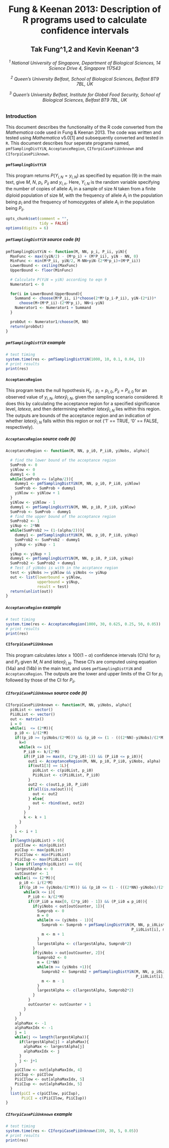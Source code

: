 <center>
Fung & Keenan 2013: Description of R programs used to calculate  confidence intervals
========================================================

Tak Fung^1,2 and Kevin Keenan^3
----------------------------------------------------

<h6>
<sup>1</sup> National University of Singapore, Department of Biological Sciences, 14 Science Drive 4, Singapore 117543

<sup>2</sup> Queen’s University Belfast, School of Biological Sciences, Belfast BT9 7BL, UK

<sup>3</sup> Queen’s University Belfast, Institute for Global Food Security, School of Biological Sciences, Belfast BT9 7BL, UK

</center>
</h6>

### Introduction
This document describes the functionality of the R code converted from the _Mathematica_ code used in Fung & Keenan 2013. The code was written and tested using _Mathematica_ v5.0[1] and subsequently converted and tested in `R`. This document describes four seperate programs named, `pmfSamplingDistYiN`, `AcceptanceRegion`, `CIforpiCasePiiUnknown` and `CIforpiCasePiiknown`.

#### `pmfSamplingDistYiN`
This program returns $P(Y_{i,N} = y_{i,N})$ as specified by equation (9) in the main text, give $M$, $N$, $p_{i}$, $P_{ii}$ and $y_{i,n}$. Here, $Y_{i,N}$ is the random variable specifying the number of copies of allele $A_{i}$ in a sample of size $N$ taken from a finite diploid population of size $M$, with the frequency of allele $A_{i}$ in the population being $p_{i}$ and the frequency of homozygotes of allele $A_{i}$ in the population being $P_{ii}$.

```r
opts_chunk$set(comment = "",
               tidy = FALSE)
options(digits = 6)
```

##### `pmfSamplingDistYiN` source code (`R`)
```r
pmfSamplingDistYiN <- function(M, NN, p_i, P_ii, yiN){
  MaxFunc <- max((yiN/2) - (M*p_i) + (M*P_ii), yiN - NN, 0)
  MinFunc <- min(M*P_ii, yiN/2, M-NN+yiN-(2*M*p_i)+(M*P_ii))
  LowerBound <- ceiling(MaxFunc)
  UpperBound <- floor(MinFunc)
  
  # Calculate P(YiN = yiN) according to eqn 9
  Numerator1 <- 0
  
  for(i in LowerBound:UpperBound){
    Summand <- choose(M*P_ii, i)*choose(2*M*(p_i-P_ii), yiN-(2*i))*
      choose(M+(M*P_ii)-(2*M*p_i), NN+i-yiN)
    Numerator1 <- Numerator1 + Summand
  }
  
  probOut <- Numerator1/choose(M, NN)
  return(probOut)
}
```

##### `pmfSamplingDistYiN` example
```r
# test timing
system.time(res <- pmfSamplingDistYiN(1000, 10, 0.1, 0.04, 1))
# print results
print(res)
```

#### `AcceptanceRegion`
This program tests the null hypothesis $H_{o}:p_{i}=p_{i,0}, P_{ii}=P_{ii,0}$ for an observed value of $y_{i,N}$, $latex \hat{y}_{i,N}$, given the sampling scenario considered. It does this by calculating the acceptance region for a specified significance level, $latex \alpha$, and then determining whether $latex \hat{y}_{i,N}$ lies within this region. The outputs are bounds of the acceptance region and an indication of whether $latex \hat{y}_{i,N}$ falls within this region or not ('1' == TRUE, '0' == FALSE, respectively).


##### `AcceptanceRegion` source code (`R`)
```r
AcceptanceRegion <- function(M, NN, p_i0, P_ii0, yiNobs, alpha){
  
  # find the lower bound of the acceptance region
  SumProb <- 0
  yiNlow <- 0
  dummy1 <- 0
  while(SumProb <= (alpha/2)){
    dummy1 <- pmfSamplingDistYiN(M, NN, p_i0, P_ii0, yiNlow)
    SumProb <- SumProb + dummy1
    yiNlow <- yiNlow + 1
  }
  yiNlow <- yiNlow - 1
  dummy1 <- pmfSamplingDistYiN(M, NN, p_i0, P_ii0, yiNlow)
  SumProb <- SumProb - dummy1
  # find the upper bound of the acceptance region
  SumProb2 <- 1
  yiNup <- 2*NN
  while(SumProb2 >= (1-(alpha/2))){
    dummy1 <- pmfSamplingDistYiN(M, NN, p_i0, P_ii0, yiNup)
    SumProb2 <- SumProb2 - dummy1
    yiNup <- yiNup - 1
  }
  yiNup <- yiNup + 1
  dummy1 <- pmfSamplingDistYiN(M, NN, p_i0, P_ii0, yiNup)
  SumProb2 <- SumProb2 + dummy1
  # Test if yiNobs is with in the accptance region
  test <- yiNobs >= yiNlow && yiNobs <= yiNup
  out <- list(lowerbound = yiNlow, 
              upperbound = yiNup,
              result = test)
  return(unlist(out))
}
```

##### `AcceptanceRegion` example
```r
# test timing
system.time(res <- AcceptanceRegion(1000, 30, 0.625, 0.25, 50, 0.05))
# print results
print(res)
```

#### `CIforpiCasePiiUnknown`
This program calculates $latex \geq 100(1-\alpha) %$ confidence intervals (CI's) for $p_i$ and $P_{ii}$ given $M$, $N$ and $latex \hat{y}_{i,N}$. These CI's are computed using equation (14a) and (14b) in the main text, and uses `pmfSamplingDistYiN` and `AcceptanceRegion`. The outputs are the lower and upper limits of the CI for $p_i$ followed by those of the CI for $P_{ii}$.

##### `CIforpiCasePiiUnknown` source code (`R`)
```r
CIforpiCasePiiUnknown <- function(M, NN, yiNobs, alpha){
  pi0List <- vector()
  Pii0List <- vector()
  out <- matrix()
  i = 0
  while(i  <= (2*M)){
    p_i0 <- i/(2*M)
    if((p_i0 >= (yiNobs/(2*M))) && (p_i0 <= (1 - (((2*NN)-yiNobs)/(2*M))))){
      k=0
      while(k <= i){
        P_ii0 <- k/(2*M)
        if((P_ii0 >= max(0, (2*p_i0)-1)) && (P_ii0 <= p_i0)){
          out1 <- AcceptanceRegion(M, NN, p_i0, P_ii0, yiNobs, alpha)
          if(out1[3] == 1L){
            pi0List <- c(pi0List, p_i0)
            Pii0List <- c(Pii0List, P_ii0)
          }
          out2 <- c(out1,p_i0, P_ii0)
          if(all(is.na(out))){
            out <- out2
          } else{
            out <- rbind(out, out2) 
          }
        }
        k <- k + 1
      }
    }
    i <- i + 1
  }
  if(length(pi0List) > 0){
    piCIlow <- min(pi0List)
    piCIup <- max(pi0List)
    PiiCIlow <- min(Pii0List)
    PiiCIup <- max(Pii0List)
  } else if(length(pi0List) == 0){
    largestAlpha <- 0
    outCounter <- 1
    while(i <= (2*M)){
      p_i0 <- i/(2*M)
      if((p_i0 >= (yiNobs/(2*M))) && (p_i0 <= (1 - (((2*NN)-yiNobs)/(2*M))))){
        while(k <= i){
          P_ii0 <- k/(2*M)
          if((P_ii0 ≥ max[0, (2*p_i0) - 1]) && (P_ii0 ≤ p_i0)){
            if(yiNobs < out[outCounter, 1]){
              Sumprob <- 0
              m = 0
              while(m <= (yiNobs - 1)){
                Sumprob <- Sumprob + pmfSamplingDistYiN(M, NN, p_i0List[i],
                                                        P_ii0List[i], m)
                m <- m + 1
              }
              largestAlpha <- c(largestAlpha, Sumprob*2) 
            }
            if(yiNobs > out[outCounter, 2]){
              Sumprob2 <- 0
              m = (2*NN)
              while(m >= (yiNobs +1)){
                Sumprob2 <- Sumprob2 + pmfSamplingDistYiN(M, NN, p_i0List[i],
                                                          P_ii0List[i], m)
                m <- m - 1
              }
              largestAlpha <- c(largestAlpha, Sumprob2*2)
            }            
          }
          outCounter <- outCounter + 1
        }
      }
    }
    alphaMax <- -1
    alphaMaxIdx <- -1
    j = 1
    while(j <= length(largestAlpha)){
      if(largestAlpha[j] > alphaMax){
        alphaMax <- largestAlpha[j]
        alphaMaxIdx <- j
      }
      j <- j+1
    }
    piCIlow <- out[alphaMaxIdx, 4]
    piCIup <- piCIlow
    PiiCIlow <- out[alphaMaxIdx, 5]
    PiiCIup <- out[alphaMaxIdx, 5]
  }
  list(piCI = c(piCIlow, piCIup), 
       PiiCI = c(PiiCIlow, PiiCIup))
}
```

##### `CIforpiCasePiiUnknown` example
```r
# test timing
system.time(res <- CIforpiCasePiiUnknown(100, 30, 5, 0.05))
# print results
print(res)
```

